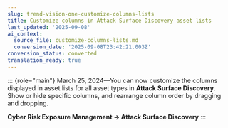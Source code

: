 ```yaml
---
slug: trend-vision-one-customize-columns-lists
title: Customize columns in Attack Surface Discovery asset lists
last_updated: '2025-09-08'
ai_context:
  source_file: customize-columns-lists.md
  conversion_date: '2025-09-08T23:42:21.003Z'
conversion_status: converted
translation_ready: true
---
```


::: {role="main"}
March 25, 2024—You can now customize the columns displayed in asset lists for all asset types in **Attack Surface Discovery**. Show or hide specific columns, and rearrange column order by dragging and dropping.

**Cyber Risk Exposure Management → Attack Surface Discovery**
:::
